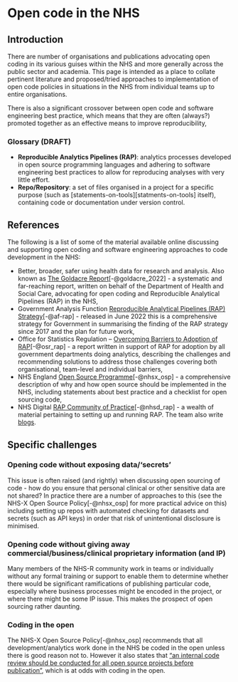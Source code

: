 # Open code in the NHS

## Introduction

There are number of organisations and publications advocating open coding in its various guises within the NHS and more
generally across the public sector and academia.  This page is intended as a place to collate pertinent literature and
proposed/tried approaches to implementation of open code policies in situations in the NHS from individual teams up to
entire organisations.

There is also a significant crossover between open code and software engineering best practice, which means that they
are often (always?) promoted together as an effective means to improve reproducibility, 

### Glossary (DRAFT)

- **Reproducible Analytics Pipelines (RAP)**: analytics processes developed in open source programming languages and
adhering to software engineering best practices to allow for reproducing analyses with very little effort.
- **Repo/Repository**: a set of files organised in a project for a specific purpose (such as 
[statements-on-tools][statments-on-tools] itself), containing code or documentation under version control.

## References

The following is a list of some of the material available online discussing and supporting open coding and software 
engineering approaches to code development in the NHS:

- Better, broader, safer using health data for research and analysis. Also known as [The Goldacre Report](https://www.gov.uk/government/publications/better-broader-safer-using-health-data-for-research-and-analysis/better-broader-safer-using-health-data-for-research-and-analysis)[-@goldacre_2022] - a systematic and far-reaching report, written on behalf of the Department of Health and Social Care, advocating for open coding and Reproducible Analytical Pipelines (RAP) in the NHS,
- Government Analysis Function [Reproducible Analytical Pipelines (RAP) Strategy](https://analysisfunction.civilservice.gov.uk/policy-store/reproducible-analytical-pipelines-strategy/)[-@af-rap] - released in June 2022 this is a comprehensive strategy for Government in summarising the finding of the RAP strategy since 2017 and the plan for future work,
- Office for Statistics Regulation – [Overcoming Barriers to Adoption of RAP](https://osr.statisticsauthority.gov.uk/publication/reproducible-analytical-pipelines-overcoming-barriers-to-adoption/)[-@osr_rap] - a report written in support of RAP for adoption by all government departments doing analytics, describing the challenges and recommending solutions to address those challenges covering both organisational, team-level and individual barriers,
- NHS England [Open Source Programme](https://www.england.nhs.uk/digitaltechnology/open-source/)[-@nhsx_osp] - a comprehensive description of why and how open source should be implemented in the NHS, including statements about best practice and a checklist for open sourcing code,
- NHS Digital [RAP Community of Practice](https://nhsdigital.github.io/rap-community-of-practice/)[-@nhsd_rap] - a wealth of material pertaining to setting up and running RAP. The team also write [blogs](https://digital.nhs.uk/blog/data-points-blog).


## Specific challenges

### Opening code without exposing data/'secrets'

This issue is often raised (and rightly) when discussing open sourcing of code - how do you ensure that personal
clinical or other sensitive data are not shared?  In practice there are a number of approaches to this (see the 
NHS-X Open Source Policy[-@nhsx_osp] for more practical advice on this) including setting up repos with automated
checking for datasets and secrets (such as API keys) in order that risk of unintentional disclosure is minimised.

### Opening code without giving away commercial/business/clinical proprietary information (and IP)

Many members of the NHS-R community work in teams or individually without any formal training or support to enable them
to determine whether there would be significant ramifications of publishing particular code, especially where business
processes might be encoded in the project, or where there might be some IP issue. This makes the prospect of open
sourcing rather daunting.

### Coding in the open

The NHS-X Open Source Policy[-@nhsx_osp] recommends that all development/analytics work done in the NHS be coded in the
open unless there is good reason not to.  However it also states that
["an internal code review should be conducted for all open source projects before publication"][nhsx_code_review],
which is at odds with coding in the open.

[statements_on_tools]: https://github.com/nhs-r-community/statements-on-tools
[nhsd_rap_cop]: https://github.com/NHSDigital/rap-community-of-practice
[nhsx_code_review]: https://github.com/nhsx/open-source-policy/blob/main/open-source-policy.md#e-assurance-requirements